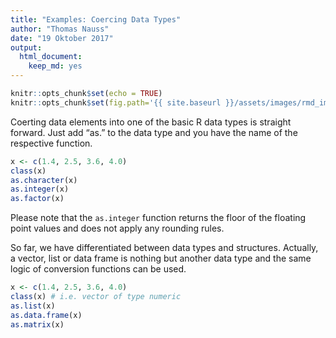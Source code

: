 ```yaml
---
title: "Examples: Coercing Data Types"
author: "Thomas Nauss"
date: "19 Oktober 2017"
output: 
  html_document: 
    keep_md: yes
---
```

```r
knitr::opts_chunk$set(echo = TRUE)
knitr::opts_chunk$set(fig.path='{{ site.baseurl }}/assets/images/rmd_images/e01-01/')
```

Coerting data elements into one of the basic R data types is straight forward.
Just add "as." to the data type and you have the name of the respective function.
```r
x <- c(1.4, 2.5, 3.6, 4.0)
class(x)
as.character(x)
as.integer(x)
as.factor(x)
```
Please note that the `as.integer` function returns the floor of the floating
point values and does not apply any rounding rules.

So far, we have differentiated between data types and structures. Actually, a
vector, list or data frame is nothing but another data type and the same logic of
conversion functions can be used.
```r
x <- c(1.4, 2.5, 3.6, 4.0)
class(x) # i.e. vector of type numeric
as.list(x)
as.data.frame(x)
as.matrix(x)
```
